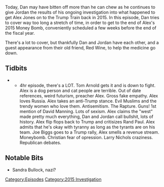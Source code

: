 {{DEFAULTSORT:
    #_EPISODE_0066:September 6-17, 2015
}}{{Episode
    | title             = September 6-17, 2015
    | caption           = [https://knowledgefight.libsyn.com/knowledge-fight-sep-6-17-2015 Listen to this episode on Libsyn]
    | episodeNumber     = 66
    | length            = 04:01:44
    | airDate           = July 25, 2017
    | coverageStartDate = September 6, 2015
    | coverageEndDate   = September 17, 2015
    | episodeType       = [[:Category:2015 Investigation|2015 Investigation]]
    | appearance        = [[Tom Arnold]], [[John McAfee]], [[Joseph Farah]], [[Joe Biggs]], [[James Wesley Rawles]], [[Larry Nichols]]
    | beverage          = Red Wine
    | oocDrop           = dead babies, souls, demons, and globalists.
    | previousEpisode   = [[65: September 2-4, 2015]]
    | nextEpisode       = [[67: Protocols of Zion]]
}}

{{Stub}}

Today, Dan may have bitten off more than he can chew as he continues to give Jordan the results of his ongoing investigation into what happened to get Alex Jones on to the Trump Train back in 2015. In this episode, Dan tries to cover way too long a stretch of time, in order to get to the end of Alex's 2015 Money Bomb, conveniently scheduled a few weeks before the end of the fiscal year.

There's a lot to cover, but thankfully Dan and Jordan have each other, and a guest appearance from their old friend, Red Wine, to help the medicine go down.

==Tidbits==

**4hr episode, there's a LOT. Tom Arnold gets it and is down to fight. Alex is a dog person and cat people are terrible. Out of date references, weird futurism, preacher Alex. Gross fake empathy. Alex loves Russia. Alex takes an anti-Trump stance. Evil Muslims and the trendy women who love them. Antisemitism. The Rapture. Guns! 1st mention of David Manning. Lots of sexism. Alex claims the "west" made pretty much everything, Dan and Jordan call bullshit, lots of history. Alex flip flops back to Trump and critisizes Rand Paul. Alex admits that he's okay with tyranny as long as the tyrants are on his team. Joe Biggs goes to a Trump rally, Alex smells a revenue stream. Moneybomb. Christian fear of opression. Larry Nichols craziness. Republican debates.

==Notable Bits==

*Sandra Bullock, nazi?

[[Category:Episodes]]
[[Category:2015 Investigation]]
